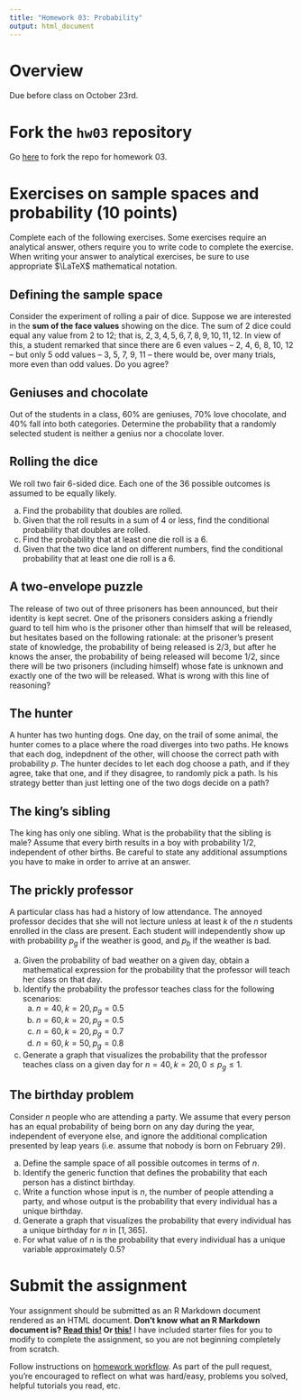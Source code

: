 ```yaml
---
title: "Homework 03: Probability"
output: html_document
---
```


# Overview

Due before class on October 23rd.

# Fork the `hw03` repository

Go [here](https://github.com/css18/hw03) to fork the repo for homework 03.

# Exercises on sample spaces and probability (10 points)

Complete each of the following exercises. Some exercises require an analytical answer, others require you to write code to complete the exercise. When writing your answer to analytical exercises, be sure to use appropriate $\LaTeX$ mathematical notation.

## Defining the sample space

Consider the experiment of rolling a pair of dice. Suppose we are interested in the **sum of the face values** showing on the dice. The sum of 2 dice could equal any value from 2 to 12; that is, $2,3,4,5,6,7,8,9,10,11,12$. In view of this, a student remarked that since there are 6 even values -- 2, 4, 6, 8, 10, 12 -- but only 5 odd values -- 3, 5, 7, 9, 11 -- there would be, over many trials, more even than odd values. Do you agree?

## Geniuses and chocolate

Out of the students in a class, 60% are geniuses, 70% love chocolate, and 40% fall into both categories. Determine the probability that a randomly selected student is neither a genius nor a chocolate lover.

## Rolling the dice

We roll two fair 6-sided dice. Each one of the 36 possible outcomes is assumed to be equally likely.

a. Find the probability that doubles are rolled.
a. Given that the roll results in a sum of 4 or less, find the conditional probability that doubles are rolled.
a. Find the probability that at least one die roll is a 6.
a. Given that the two dice land on different numbers, find the conditional probability that at least one die roll is a 6.

## A two-envelope puzzle

The release of two out of three prisoners has been announced, but their identity is kept secret. One of the prisoners considers asking a friendly guard to tell him who is the prisoner other than himself that will be released, but hesitates based on the following rationale: at the prisoner's present state of knowledge, the probability of being released is $2/3$, but after he knows the anser, the probability of being released will become $1/2$, since there will be two prisoners (including himself) whose fate is unknown and exactly one of the two will be released. What is wrong with this line of reasoning?

## The hunter

A hunter has two hunting dogs. One day, on the trail of some animal, the hunter comes to a place where the road diverges into two paths. He knows that each dog, indepdnent of the other, will choose the correct path with probability $p$. The hunter decides to let each dog choose a path, and if they agree, take that one, and if they disagree, to randomly pick a path. Is his strategy better than just letting one of the two dogs decide on a path?

## The king's sibling

The king has only one sibling. What is the probability that the sibling is male? Assume that every birth results in a boy with probability $1/2$, independent of other births. Be careful to state any additional assumptions you have to make in order to arrive at an answer.

## The prickly professor

A particular class has had a history of low attendance. The annoyed professor decides that she will not lecture unless at least $k$ of the $n$ students enrolled in the class are present. Each student will independently show up with probability $p_g$ if the weather is good, and $p_b$ if the weather is bad.

a. Given the probability of bad weather on a given day, obtain a mathematical expression for the probability that the professor will teach her class on that day.
a. Identify the probability the professor teaches class for the following scenarios:
    a. $n = 40, k = 20, p_g = 0.5$
    a. $n = 60, k = 20, p_g = 0.5$
    a. $n = 60, k = 20, p_g = 0.7$
    a. $n = 60, k = 50, p_g = 0.8$
a. Generate a graph that visualizes the probability that the professor teaches class on a given day for $n=40, k = 20, 0 \leq p_g \leq 1$.

## The birthday problem

Consider $n$ people who are attending a party. We assume that every person has an equal probability of being born on any day during the year, independent of everyone else, and ignore the additional complication presented by leap years (i.e. assume that nobody is born on February 29).

a. Define the sample space of all possible outcomes in terms of $n$.
a. Identify the generic function that defines the probability that each person has a distinct birthday.
a. Write a function whose input is $n$, the number of people attending a party, and whose output is the probability that every individual has a unique birthday.
a. Generate a graph that visualizes the probability that every individual has a unique birthday for $n$ in $[1,365]$.
a. For what value of $n$ is the probability that every individual has a unique variable approximately $0.5$?

# Submit the assignment

Your assignment should be submitted as an R Markdown document rendered as an HTML document. **Don't know what an R Markdown document is? [Read this!](http://rmarkdown.rstudio.com/lesson-1.html) Or [this!](http://r4ds.had.co.nz/r-markdown.html)** I have included starter files for you to modify to complete the assignment, so you are not beginning completely from scratch.

Follow instructions on [homework workflow](https://cfss.uchicago.edu/hw00_homework_guidelines.html#homework_workflow). As part of the pull request, you're encouraged to reflect on what was hard/easy, problems you solved, helpful tutorials you read, etc.

